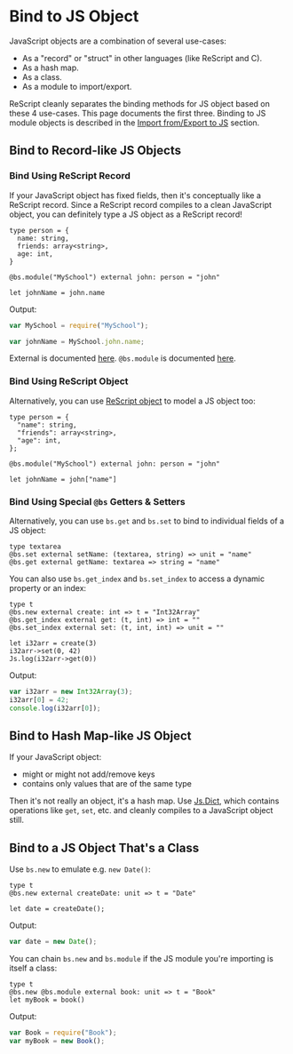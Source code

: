 # Bind to JS Object

JavaScript objects are a combination of several use-cases:

- As a "record" or "struct" in other languages (like ReScript and C).
- As a hash map.
- As a class.
- As a module to import/export.

ReScript cleanly separates the binding methods for JS object based on these 4 use-cases. This page documents the first three. Binding to JS module objects is described in the [Import from/Export to JS](import-from-export-to-js.md) section.

<!-- TODO: mention bs.scope here too? -->

## Bind to Record-like JS Objects

### Bind Using ReScript Record

If your JavaScript object has fixed fields, then it's conceptually like a ReScript record. Since a ReScript record compiles to a clean JavaScript object, you can definitely type a JS object as a ReScript record!

```res
type person = {
  name: string,
  friends: array<string>,
  age: int,
}

@bs.module("MySchool") external john: person = "john"

let johnName = john.name
```

Output:

```js
var MySchool = require("MySchool");

var johnName = MySchool.john.name;
```

External is documented [here](external.md). `@bs.module` is documented [here](import-from-export-to-js.md).

### Bind Using ReScript Object

Alternatively, you can use [ReScript object](object.md) to model a JS object too:

```res
type person = {
  "name": string,
  "friends": array<string>,
  "age": int,
};

@bs.module("MySchool") external john: person = "john"

let johnName = john["name"]
```

### Bind Using Special `@bs` Getters & Setters

Alternatively, you can use `bs.get` and `bs.set` to bind to individual fields of a JS object:

```res
type textarea
@bs.set external setName: (textarea, string) => unit = "name"
@bs.get external getName: textarea => string = "name"
```

You can also use `bs.get_index` and `bs.set_index` to access a dynamic property or an index:

```res
type t
@bs.new external create: int => t = "Int32Array"
@bs.get_index external get: (t, int) => int = ""
@bs.set_index external set: (t, int, int) => unit = ""

let i32arr = create(3)
i32arr->set(0, 42)
Js.log(i32arr->get(0))
```

Output:
```js
var i32arr = new Int32Array(3);
i32arr[0] = 42;
console.log(i32arr[0]);
```

## Bind to Hash Map-like JS Object

If your JavaScript object:

- might or might not add/remove keys
- contains only values that are of the same type

Then it's not really an object, it's a hash map. Use [Js.Dict](/apis/latest/js/dict), which contains operations like `get`, `set`, etc. and cleanly compiles to a JavaScript object still.

## Bind to a JS Object That's a Class

Use `bs.new` to emulate e.g. `new Date()`:

```res
type t
@bs.new external createDate: unit => t = "Date"

let date = createDate();
```

Output:

```js
var date = new Date();
```

You can chain `bs.new` and `bs.module` if the JS module you're importing is itself a class:

```res
type t
@bs.new @bs.module external book: unit => t = "Book"
let myBook = book()
```

Output:

```js
var Book = require("Book");
var myBook = new Book();
```
